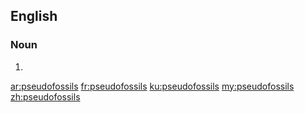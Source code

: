 ==English==

===Noun===
{{head|en|plural}}

# {{plural of|pseudofossil|lang=en|nocat=1}}

[[ar:pseudofossils]]
[[fr:pseudofossils]]
[[ku:pseudofossils]]
[[my:pseudofossils]]
[[zh:pseudofossils]]